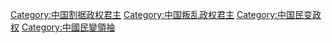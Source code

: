 [[Category:中国割据政权君主|Category:中国割据政权君主]]
[[Category:中国叛乱政权君主|Category:中国叛乱政权君主]]
[[Category:中国民变政权|Category:中国民变政权]]
[[Category:中國民變領袖|Category:中國民變領袖]]